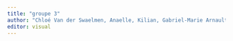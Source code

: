 ```yaml
---
title: "groupe 3"
author: "Chloé Van der Swaelmen, Anaelle, Kilian, Gabriel-Marie Arnault (aka Gabriel), Apolline, Giuliana, Léa, Manon Le Bihan"
editor: visual
---
```

